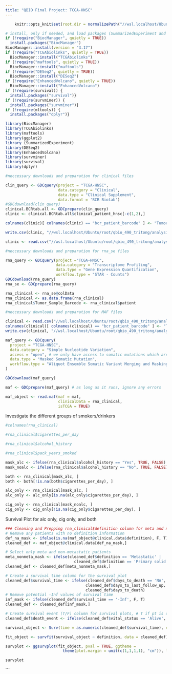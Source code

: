 ---
title: "QBIO Final Project: TCGA-HNSC"
---


```{r setup}
    knitr::opts_knit$set(root.dir = normalizePath("//wsl.localhost/Ubuntu/root/qbio_490_tritong/analysis_data"))
```


```{r}
# install, only if needed, and load packages (SummarizedExperiment and TCGAbiolinks)
if (!require("BiocManager", quietly = TRUE))
  install.packages("BiocManager")
BiocManager::install(version = "3.17")
if (!require("TCGAbiolinks", quietly = TRUE))
  BiocManager::install("TCGAbiolinks")
if (!require("maftools", quietly = TRUE))
  BiocManager::install("maftools")
if (!require("DESeq2", quietly = TRUE))
  BiocManager::install("DESeq2")
if (!require("EnhancedVolcano", quietly = TRUE))
  BiocManager::install("EnhancedVolcano")
if (!require(survival)) {
  install.packages("survival")}
if (!require(survminer)) {
  install.packages("survminer")}
if (!require(mltools)) {
  install.packages("dplyr")}

library(BiocManager)
library(TCGAbiolinks)
library(maftools)
library(ggplot2)
library (SummarizedExperiment)
library(DESeq2)
library(EnhancedVolcano)
library(survminer)
library(survival)
library(dplyr)

```


```{r}
#neccessary downloads and preparation for clinical files

clin_query <- GDCquery(project = "TCGA-HNSC",
                       data.category = "Clinical",
                       data.type = "Clinical Supplement",
                       data.format = 'BCR Biotab')
#GDCdownload(clin_query)
clinical.BCRtab.all <- GDCprepare(clin_query)  
clinic <- clinical.BCRtab.all$clinical_patient_hnsc[-c(1,2),]

colnames(clinic)[ colnames(clinic) == "bcr_patient_barcode" ] <- "Tumor_Sample_Barcode"

write.csv(clinic, "//wsl.localhost/Ubuntu/root/qbio_490_tritong/analysis_data/hnsc_clinical_data.csv", row.names=FALSE)

clinic <- read.csv("//wsl.localhost/Ubuntu/root/qbio_490_tritong/analysis_data/hnsc_clinical_data.csv")


```



```{r}
#neccessary downloads and preparation for rna_se files

rna_query <- GDCquery(project ="TCGA-HNSC",
                      data.category = "Transcriptome Profiling",
                      data.type = "Gene Expression Quantification",
                      workflow.type = "STAR - Counts")
GDCdownload(rna_query)
rna_se <- GDCprepare(rna_query)

rna_clinical <- rna_se@colData
rna_clinical <- as.data.frame(rna_clinical)
rna_clinical$Tumor_Sample_Barcode <- rna_clinical$patient

```


```{r}
#neccessary downloads and preparation for MAF files

clinical <- read.csv("//wsl.localhost/Ubuntu/root/qbio_490_tritong/analysis_data/hnsc_clinical_data.csv")
colnames(clinical)[ colnames(clinical) == "bcr_patient_barcode" ] <- "Tumor_Sample_Barcode"
write.csv(clinical, "//wsl.localhost/Ubuntu/root/qbio_490_tritong/analysis_data/hnsc_clinical_data.csv", row.names = FALSE)

maf_query <- GDCquery(
  project = "TCGA-HNSC", 
  data.category = "Simple Nucleotide Variation", 
  access = "open", # we only have access to somatic mutations which are open access
  data.type = "Masked Somatic Mutation", 
  workflow.type = "Aliquot Ensemble Somatic Variant Merging and Masking"
)

GDCdownload(maf_query)

maf <- GDCprepare(maf_query) # as long as it runs, ignore any errors

maf_object <- read.maf(maf = maf, 
                       clinicalData = rna_clinical,
                       isTCGA = TRUE)
```


Investigate the different groups of smokers/drinkers
```{r}
#colnames(rna_clinical)

#rna_clinical$cigarettes_per_day

#rna_clinical$alcohol_history

#rna_clinical$pack_years_smoked

mask_alc <- ifelse(rna_clinical$alcohol_history == "Yes", TRUE, FALSE)
mask_noalc <- ifelse(rna_clinical$alcohol_history == "No", TRUE, FALSE)

both <- rna_clinical[mask_alc, ]
both <- both[!is.na(both$cigarettes_per_day), ]

alc_only <- rna_clinical[mask_alc, ]
alc_only <- alc_only[is.na(alc_only$cigarettes_per_day), ]

cig_only <- rna_clinical[mask_noalc, ]
cig_only <- cig_only[!is.na(cig_only$cigarettes_per_day), ]
```

Survival Plot for alc only, cig only, and both
```{r}
### Cleaning and Prepping rna_clinical$definition column for meta and non-metastatic ###
# Remove any patients with no definition information
def_na_mask <- ifelse(is.na(maf_object@clinical.data$definition), F, T)
cleaned_def <- maf_object@clinical.data[def_na_mask,]

# Select only meta and non-metastatic patients
meta_nonmeta_mask <- ifelse(cleaned_def$definition == 'Metastatic' | 
                              cleaned_def$definition == 'Primary solid Tumor', T, F)
cleaned_def <- cleaned_def[meta_nonmeta_mask,]

# Create a survival time column for the survival plot
cleaned_def$survival_time <- ifelse(cleaned_def$days_to_death == 'NA',
                                   cleaned_def$days_to_last_follow_up,
                                   cleaned_def$days_to_death)
# Remove potential -Inf values of survival time
inf_mask <- ifelse(cleaned_def$survival_time == '-Inf', F, T)
cleaned_def <- cleaned_def[inf_mask,]

# Create survival event (T/F) column for survival plots, # T if pt is dead, F if alive
cleaned_def$death_event <- ifelse(cleaned_def$vital_status == 'Alive', F, T)

survival_object <- Surv(time = as.numeric(cleaned_def$survival_time), event = cleaned_def$death_event)

fit_object <- survfit(survival_object ~ definition, data = cleaned_def)

survplot <- ggsurvplot(fit_object, pval = TRUE, ggtheme =
                         theme(plot.margin = unit(c(1,1,1,1), "cm")), legend = 'right')

survplot
```
```

